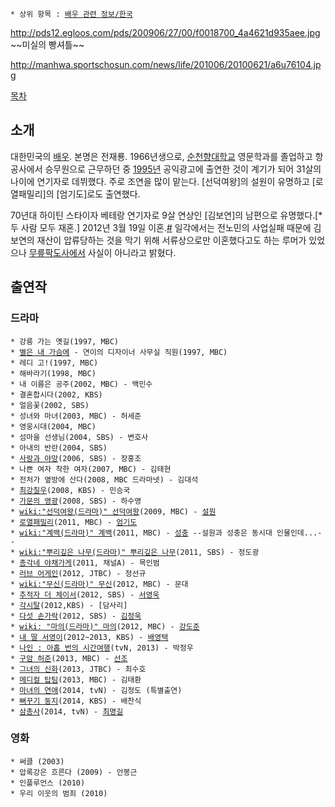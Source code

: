  * 상위 항목 : [[배우 관련 정보/한국]]

http://pds12.egloos.com/pds/200906/27/00/f0018700_4a4621d935aee.jpg
~~미실의 빵셔틀~~

http://manhwa.sportschosun.com/news/life/201006/20100621/a6u76104.jpg

[[목차]]
== 소개 ==
대한민국의 [[배우]]. 본명은 전재룡.
1966년생으로, [[순천향대학교]] 영문학과를 졸업하고 항공사에서 승무원으로 근무하던 중 [[1995년]] 공익광고에 출연한 것이 계기가 되어 31살의 나이에 연기자로 데뷔했다. 
주로 조연을 많이 맡는다. [선덕여왕]의 설원이 유명하고 [로열패밀리]의 [엄기도]로도 출연했다. 

70년대 하이틴 스타이자 베테랑 연기자로 9살 연상인 [김보연]의 남편으로 유명했다.[* 두 사람 모두 재혼.] 2012년 3월 19일 이혼.[http://media.daum.net/entertain/enews/view?newsid=20120319105925039 #] 일각에서는 전노민의 사업실패 때문에 김보연의 재산이 압류당하는 것을 막기 위해 서류상으로만 이혼했다고도 하는 루머가 있었으나 [[무릎팍도사]]에서 사실이 아니라고 밝혔다.

== 출연작 ==
=== 드라마 ===
 * 강릉 가는 옛길(1997, MBC)
 * [[별은 내 가슴에]] - 연이의 디자이너 사무실 직원(1997, MBC)
 * 레디 고!(1997, MBC)
 * 해바라기(1998, MBC)
 * 내 이름은 공주(2002, MBC) - 백민수
 * 결혼합시다(2002, KBS)
 * 얼음꽃(2002, SBS)
 * 성녀와 마녀(2003, MBC) - 허세준
 * 영웅시대(2004, MBC)
 * 섬마을 선생님(2004, SBS) - 변호사
 * 아내의 반란(2004, SBS)
 * [[사랑과 야망]](2006, SBS) - 장홍조
 * 나쁜 여자 착한 여자(2007, MBC) - 김태현
 * 전처가 옆방에 산다(2008, MBC 드라마넷) - 김대석
 * [[최강칠우]](2008, KBS) - 민승국
 * [[가문의 영광]](2008, SBS) - 하수영
 * [[wiki:"선덕여왕(드라마)" 선덕여왕]](2009, MBC) - [[설원]]
 * [[로열패밀리]](2011, MBC) - [[엄기도]]
 * [[wiki:"계백(드라마)" 계백]](2011, MBC) - [[성충]] --설원과 성충은 동시대 인물인데...--
 * [[wiki:"뿌리깊은 나무(드라마)" 뿌리깊은 나무]](2011, SBS) - 정도광
 * [[총각네 야채가게]](2011, 채널A) - 목인범
 * [[러브 어게인]](2012, JTBC) - 정선규
 * [[wiki:"무신(드라마)" 무신]](2012, MBC) - 문대
 * [[추적자 더 체이서]](2012, SBS) - [[서영욱]]
 * [[각시탈]](2012,KBS) - [담사리]
 * [[다섯 손가락]](2012, SBS) - [[김정욱]]
 * [[wiki: "마의(드라마)" 마의]](2012, MBC) - [[강도준]]
 * [[내 딸 서영이]](2012~2013, KBS) - [[배영택]]
 * [[나인 : 아홉 번의 시간여행]](tvN, 2013) - 박정우
 * [[구암 허준]](2013, MBC) - [[선조]]
 * [[그녀의 신화]](2013, JTBC) - 최수호
 * [[메디컬 탑팀]](2013, MBC) - 김태환
 * [[마녀의 연애]](2014, tvN) - 김정도 (특별출연)
 * [[뻐꾸기 둥지]](2014, KBS) - 배찬식
 * [[삼총사(드라마)|삼총사]](2014, tvN) - [[최명길#s-1|최명길]]
=== 영화 ===
 * 써클 (2003)
 * 압록강은 흐른다 (2009) - 안봉근
 * 인플루언스 (2010)
 * 우리 이웃의 범죄 (2010)
